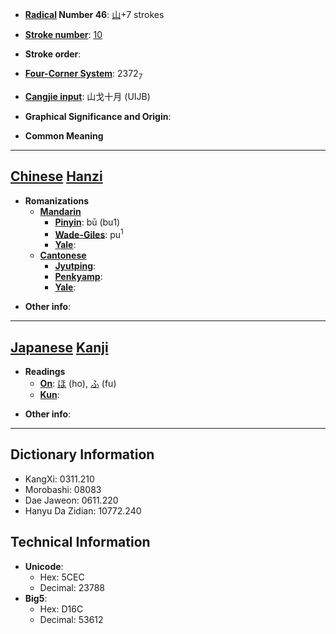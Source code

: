 * '''[[Wiktionary:Chinese radical index| Radical]] Number 46''': [[Wiktionary:Chinese radical index 山|山]]+7 strokes

* '''[[Wiktionary:Chinese total strokes index|Stroke number]]''': [[Wiktionary:Chinese total strokes index 10|10]]

* '''Stroke order''': 

* '''[[Wiktionary:Chinese four corner index|Four-Corner System]]''': 2372<sub>7</sub>

* '''[[Wiktionary:Chinese Cangjie index|Cangjie input]]''': 山戈十月 (UIJB)

* '''Graphical Significance and Origin''': 

* '''Common Meaning'''

----

== [[Chinese]] [[Hanzi]] ==

* '''Romanizations'''
** '''[[Mandarin]]'''
*** '''[[Pinyin]]''': bū (bu1)
*** '''[[Wade-Giles]]''': pu<sup>1</sup>
*** '''[[Yale]]''': 
** '''[[Cantonese]]'''
*** '''[[Jyutping]]''':
*** '''[[Penkyamp]]''': 
*** '''[[Yale]]''': 

* '''Other info''': 

----

== [[Japanese]] [[Kanji]] ==

* '''Readings'''
** '''[[On]]''': [[ほ]] (ho), [[ふ]] (fu)
** '''[[Kun]]''': 

* '''Other info''':  

----

== Dictionary Information ==

* KangXi: 0311.210
* Morobashi: 08083
* Dae Jaweon: 0611.220
* Hanyu Da Zidian: 10772.240

== Technical Information ==

* '''Unicode''':
** Hex: 5CEC
** Decimal: 23788
* '''Big5''':
** Hex: D16C
** Decimal: 53612